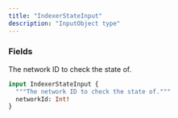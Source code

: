 ```yaml
---
title: "IndexerStateInput"
description: "InputObject type"
---
```


### Fields

<ResponseField name="networkId" type="Int!" required>
  The network ID to check the state of.
</ResponseField>


```graphql IndexerStateInput
input IndexerStateInput {
  """The network ID to check the state of."""
  networkId: Int!
}
```
